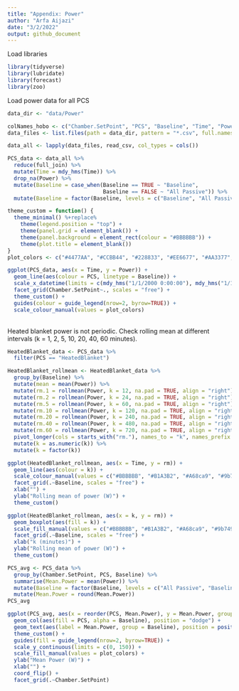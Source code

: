 ```yaml
---
title: "Appendix: Power"
author: "Arfa Aijazi"
date: "3/2/2022"
output: github_document
---
```

Load libraries\
```r
library(tidyverse)
library(lubridate)
library(forecast)
library(zoo)
```

Load power data for all PCS\
```r
data_dir <- "data/Power"

colNames_hobo <- c("Chamber.SetPoint", "PCS", "Baseline", "Time", "Power", "Cycle")
data_files <- list.files(path = data_dir, pattern = "*.csv", full.names = TRUE)

data_all <- lapply(data_files, read_csv, col_types = cols())

PCS_data <- data_all %>%
  reduce(full_join) %>%
  mutate(Time = mdy_hms(Time)) %>%
  drop_na(Power) %>%
  mutate(Baseline = case_when(Baseline == TRUE ~ "Baseline",
                              Baseline == FALSE ~ "All Passive")) %>%
  mutate(Baseline = factor(Baseline, levels = c("Baseline", "All Passive")))
```
```r
theme_custom = function() {
  theme_minimal() %+replace%
    theme(legend.position = "top") +
    theme(panel.grid = element_blank()) +
    theme(panel.background = element_rect(colour = "#BBBBBB")) +
    theme(plot.title = element_blank())
}
plot_colors <- c("#4477AA", "#CCBB44", "#228833", "#EE6677", "#AA3377", "#66CCEE")
```

```r
ggplot(PCS_data, aes(x = Time, y = Power)) +
  geom_line(aes(colour = PCS, linetype = Baseline)) +
  scale_x_datetime(limits = c(mdy_hms("1/1/2000 0:00:00"), mdy_hms("1/1/2000 0:10:00"))) +
  facet_grid(Chamber.SetPoint~., scales = "free") +
  theme_custom() +
  guides(colour = guide_legend(nrow=2, byrow=TRUE)) +
  scale_colour_manual(values = plot_colors)
```
\
Heated blanket power is not periodic. Check rolling mean at different intervals (k = 1, 2, 5, 10, 20, 40, 60 minutes).\
```r

HeatedBlanket_data <- PCS_data %>%
  filter(PCS == "HeatedBlanket")

HeatedBlanket_rollmean <- HeatedBlanket_data %>%
  group_by(Baseline) %>%
  mutate(mean = mean(Power)) %>%
  mutate(rm.1 = rollmean(Power, k = 12, na.pad = TRUE, align = "right")) %>%
  mutate(rm.2 = rollmean(Power, k = 24, na.pad = TRUE, align = "right")) %>%
  mutate(rm.5 = rollmean(Power, k = 60, na.pad = TRUE, align = "right")) %>%
  mutate(rm.10 = rollmean(Power, k = 120, na.pad = TRUE, align = "right")) %>%
  mutate(rm.20 = rollmean(Power, k = 240, na.pad = TRUE, align = "right")) %>%
  mutate(rm.40 = rollmean(Power, k = 480, na.pad = TRUE, align = "right")) %>%
  mutate(rm.60 = rollmean(Power, k = 720, na.pad = TRUE, align = "right")) %>%
  pivot_longer(cols = starts_with("rm."), names_to = "k", names_prefix = "rm.", values_to = "rm") %>%
  mutate(k = as.numeric(k)) %>%
  mutate(k = factor(k))
```

```r
ggplot(HeatedBlanket_rollmean, aes(x = Time, y = rm)) +
  geom_line(aes(colour = k)) +
  scale_colour_manual(values = c("#BBBBBB", "#B1A3B2", "#A68ca9", "#9b749f", "#8F5C96", "#83448D", "#762a83")) +
  facet_grid(.~Baseline, scales = "free") +
  xlab("") +
  ylab("Rolling mean of power (W)") +
  theme_custom()
```
```r
ggplot(HeatedBlanket_rollmean, aes(x = k, y = rm)) +
  geom_boxplot(aes(fill = k)) +
  scale_fill_manual(values = c("#BBBBBB", "#B1A3B2", "#A68ca9", "#9b749f", "#8F5C96", "#83448D", "#762a83")) +
  facet_grid(.~Baseline, scales = "free") +
  xlab("k (minutes)") +
  ylab("Rolling mean of power (W)") +
  theme_custom()
```

```r
PCS_avg <- PCS_data %>%
  group_by(Chamber.SetPoint, PCS, Baseline) %>%
  summarise(Mean.Power = mean(Power)) %>%
  mutate(Baseline = factor(Baseline, levels = c("All Passive", "Baseline"))) %>%
  mutate(Mean.Power = round(Mean.Power))
PCS_avg
```
```r
ggplot(PCS_avg, aes(x = reorder(PCS, Mean.Power), y = Mean.Power, group = Baseline)) +
  geom_col(aes(fill = PCS, alpha = Baseline), position = "dodge") +
  geom_text(aes(label = Mean.Power, group = Baseline), position = position_dodge(0.9), hjust = -0.25) +
  theme_custom() +
  guides(fill = guide_legend(nrow=2, byrow=TRUE)) +
  scale_y_continuous(limits = c(0, 150)) +
  scale_fill_manual(values = plot_colors) +
  ylab("Mean Power (W)") +
  xlab("") +
  coord_flip() +
  facet_grid(.~Chamber.SetPoint)
```

